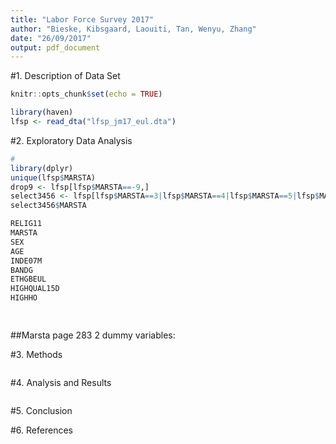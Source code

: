 ```yaml
---
title: "Labor Force Survey 2017"
author: "Bieske, Kibsgaard, Laouiti, Tan, Wenyu, Zhang"
date: "26/09/2017"
output: pdf_document
---
```

#1. Description of Data Set

```r
knitr::opts_chunk$set(echo = TRUE)
```

```r
library(haven)
lfsp <- read_dta("lfsp_jm17_eul.dta")
```

#2. Exploratory Data Analysis

```r
# 
library(dplyr)
unique(lfsp$MARSTA)
drop9 <- lfsp[lfsp$MARSTA==-9,] 
select3456 <- lfsp[lfsp$MARSTA==3|lfsp$MARSTA==4|lfsp$MARSTA==5|lfsp$MARSTA==6,]
select3456$MARSTA

RELIG11
MARSTA
SEX
AGE
INDE07M
BANDG
ETHGBEUL
HIGHQUAL15D
HIGHHO

  
```

##Marsta
page 283 
2 dummy variables: 


#3. Methods


```r

```

#4. Analysis and Results



```r

```

#5. Conclusion






#6. References